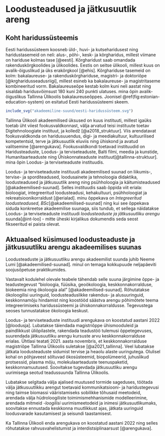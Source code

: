 ```{=tex}
\onecolumn
```

# Loodusteadused ja jätkusuutlik areng

## Koht haridussüsteemis

Eesti haridussüsteem koosneb üld-, huvi- ja kutseharidusest ning haridustasemeid on neli: alus-, põhi-, kesk- ja kõrgharidus, millest viimane on hariduse kolmas tase [@eesti]. Kõrgharidust saab omandada rakenduskõrgkoolides ja ülikoolides. Eestis on seitse ülikooli, millest kuus on avalik-õiguslikud ja üks erakõrgkool [@ehis]. Kõrghariduse tasemeid on kolm: bakalaureuse- ja rakenduskõrghariduse, magistri- ja doktoriõpe [@krgharidusseadusriigi], millest esineb ka bakalaureuse- ja magistritaseme kombineeritud vorm. Bakalaureuseõpe kestab kolm kuni neli aastat ning sisaldab haridusvõimsust 180 kuni 240 punkti ulatuses. mina õpin avalik-õiguslikus Tallinna Ülikoolis bakalaureuseõppes. Joonisel \@ref(fig:estonian-education-system) on esitatud Eesti haridussüsteemi skeem.

```{=tex}
\begin{comment}
    \begin{figure}

\begin{tikzpicture}
	[
	sibling distance=80pt,
	box/.style={rectangle,draw},
	level 1/.style = {red, level distance = 32pt},
	level 2/.style = {red, level distance = 128pt},
	level 3/.style = {blue, level distance = 32pt},
	level 4/.style = {blue, level distance = 32pt},
	level 5/.style = {green!50!black, level distance = 32pt},
	grow cyclic,
	every child node/.style={box}
	]
	\node[box] (system) {Eesti haridussüsteem} [grow cyclic absolute]
	child [sibling angle = 90] {node[box] {Liigid} [counterclockwise from = 45, sibling angle = 45]
		child {node[box] {üldharidus}}
		child {node[box] (interests) {huviharidus}}
		child {node[box] {kutseharidus}}
	}
	child [sibling angle = 270] {node[box] {Tasemed}
		child [sibling angle = 0] {node[box] {alusharidus}}
		child [sibling angle = 350] {node[box] {1. põhiharidus}}
		child [sibling angle = 330] {node[box] {2. keskharidus}}
		child [sibling angle = 180] {node[box] {3. kõrgharidus}
			child [level distance = 64pt, sibling angle = 330] {node[box] {Koolid}}
			child [sibling angle = 225] {node[box] {Tasemed}}
		}
	}
	;
	\begin{pgfonlayer}{background}
		\draw [concept connection]
		(system.south east) edge (interests.south east);
	\end{pgfonlayer}
	
\end{tikzpicture}
\end{figure}
\end{comment}
```

```r
include_svg("akadeemiline-suund/eesti-haridussüsteem.svg")
```

Tallinna Ülikooli akadeemilised üksused on kuus instituuti, millest igaüks toetab üht viiest fookusvaldkonnast, välja arvatud teisi instituute toetav Digitehnoloogiate instituut, ja kolledž [@a2018_struktuur]. Viis arendatavat fookusvaldkonda on haridusuuendus, digi- ja meediakultuur, kultuurilised kompetentsid, terve ja jätkusuutlik eluviis ning ühiskond ja avatud valitsemine [@arengukava]. Fookusvaldkondi toetavad instituudid on Haridusteaduste, Loodus- ja terviseteaduste, Balti filmi, meedia ja kunstide, Humanitaarteaduste ning Ühiskonnateaduste instituut[@tallinna-struktuur]. mina õpin Loodus- ja terviseteaduste instituudis.

Loodus- ja terviseteaduste instituudi akadeemilised suunad on liikumis-, tervise- ja sporditeadused, loodusainete ja tehnoloogia didaktika, loodusteadused ja jätkusuutlik areng ning psühholoogia ja käitumisteadused [@akadeemilised-suunad]. Selles instituudis saab õppida viit eriala: bioloogiat, integreeritud loodusteadusi, kehakultuuri, psühholoogiat ja rekreatsioonikorraldust [@erialad]. minu õppekava on *Integreeritud loodusteadused, BSc*[@akadeemilised-suunad] ning kui see õppekava siduda konkreetse akadeemilise suunaga, siis tundub, et sellega näidatakse Loodus- ja terviseteaduste instituudi *loodusteaduste ja jätkusuutliku arengu* suunda[@int-loo] - mitte üheski kirjalikus dokumendis seda seost fikseeritud ei paista olevat.

```{=tex}
\twocolumn
```

## Aktuaalsed küsimused loodusteaduste ja jätkusuutliku arengu akadeemilises suunas

Loodusteaduste ja jätkusuutliku arengu akadeemilist suunda juhib Neeme Lumi [@akadeemilised-suunad]. minul on temaga kokkupuude neljapäeviti soojusõpetuse praktikumides.

Vastavalt kodulehel olevale teabele tähendab selle suuna järgimine õppe- ja teadustegevust "bioloogia, füüsika, geoökoloogia, keskkonnakorralduse, biokeemia ning ökoloogia alal" [@akadeemilised-suunad]. Rõhutatakse ökoloogilisi uuringuid, loodusteaduslikke rakendus- ja alusuuringuid, keskkonnamõju hindamist ning koostööd säästva arengu põhimõtete teema integreerimiseks haridussüsteemi ja ühiskonnakorraldusse. Tegevustega seoses tunnustatakse ökoloogia keskust.

Loodus- ja terviseteaduste instituudi arengukava on koostatud aastani 2022 [@loodusja]. Lubatakse täiendada magistriõppe ühismooduleid ja paindlikkust üliõpilastele, rakendada teadustöö tulemusi õppetegevuses, suurendada jätkusuutliku arengu kursuste arvu keskkonnakorralduse erialas. Ühtlasi teatati 2021. aasta novembris, et keskkonnakorralduse magistriõpe Tallinna Ülikoolis suletakse [@a2021_tallinna]. Veel lubatakse jätkata loodusteaduste sidumist tervise ja heaolu alaste uuringutega. Olulisel kohal on põhjaveest sõltuvad ökosüsteemid, biopolümeerid, juhuslikud protsessid, plasma mõju, molekulaarteaduste teenuspaketid, keskkonnamuutused. Soovitakse tugevdada jätkusuutliku arengu uurimisega seotud teadussuunda Tallinna Ülikoolis.

Lubatakse selgitada välja ajalised muutused tormide sageduses, töötada välja jätkusuutlikku arengut toetavaid kommunikatsiooni- ja haridustegevusi ning taimse biomassi vääristamiseks sobilikke tõhusaid meetodeid, arendada välja hüdroloogiliste toimimismehhanismide modelleerimine, arendada mitmeid _-loogilisi_ uurimismeetodeid ja inimesi jätkusuutlikumaks, soovitakse ennustada keskkonna muutlikkust ajas, jätkata uuringuid loodusvarade kasutamisest ja seisundi taastamisest.

Ka Tallinna Ülikooli enda arengukava on koostatud aastani 2022 ning selles rõhutatakse rahvusvahelistumist ja interdistsiplinaarsust [@arengukava].
